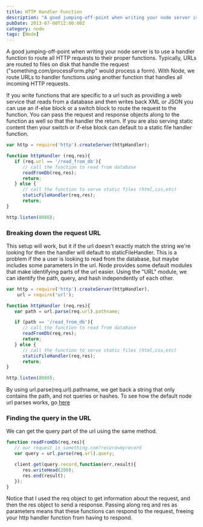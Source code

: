 ```yaml
---
title: HTTP Handler Function
description: "A good jumping-off-point when writing your node server is to use a handler function to route all HTTP requests to their proper functions. If you write functions that are specific to a url such as providing a web service that reads from a database and then writes back XML or JSON you can use an if-else block or a switch block to route the request to the function."
pubDate: 2013-07-08T12:00:00Z
category: node
tags: [Node]
---
```


A good jumping-off-point when writing your node server is to use a handler function to route all HTTP requests to their proper functions. Typically, URLs are routed to files on disk that handle the request ("something.com/processForm.php" would process a form). With Node, we route URLs to handler functions using another function that handles all incoming HTTP requests.

If you write functions that are specific to a url such as providing a web service that reads from a database and then writes back XML or JSON you can use an if-else block or a switch block to route the request to the function. You can pass the request and response objects along to the function as well so that the handler the return. If you are also serving static content then your switch or if-else block can default to a static file handler function.

```javascript
var http = require('http').createServer(httpHandler);

function httpHandler (req,res){
   if (req.url == '/read_from_db'){
      // call the function to read from database
      readFromDb(req,res);
      return;
   } else {
      // call the function to serve static files (html,css,etc)
      staticFileHandler(req,res);
      return;
}

http.listen(8080);
```


### Breaking down the request URL
This setup will work, but it if the url doesn't exactly match the string we're looking for then the handler will default to staticFileHandler. This is a problem if the a user is looking to read from the database, but maybe includes some parameters in the url. Node provides some default modules that make identifying parts of the url easier. Using the "URL" module, we can identify the path, query, and hash independently of each other.

```javascript
var http = require('http').createServer(httpHandler),
    url = require('url');

function httpHandler (req,res){
   var path = url.parse(req.url).pathname;

   if (path == '/read_from_db'){
      // call the function to read from database
      readFromDb(req,res);
      return;
   } else {
      // call the function to serve static files (html,css,etc)
      staticFileHandler(req,res);
      return;
}

http.listen(8080);
```


By using url.parse(req.url).pathname, we get back a string that only contains the path, and not queries or hashes. To see how the default node url parses works, go [here](http://nodejs.org/api/url.html)


### Finding the query in the URL


We can get the query part of the url using the same method.

```javascript
function readFromDb(req,res){
   // our request is something.com?record=myrecord
   var query = url.parse(req.url).query;

   client.get(query.record,function(err,result){
      res.writeHead(200);
      res.end(result);
   });
}
```

Notice that I used the req object to get information about the request, and then the res object to send a response. Passing along req and res as parameters means that these functions can respond to the request, freeing your http handler function from having to respond.